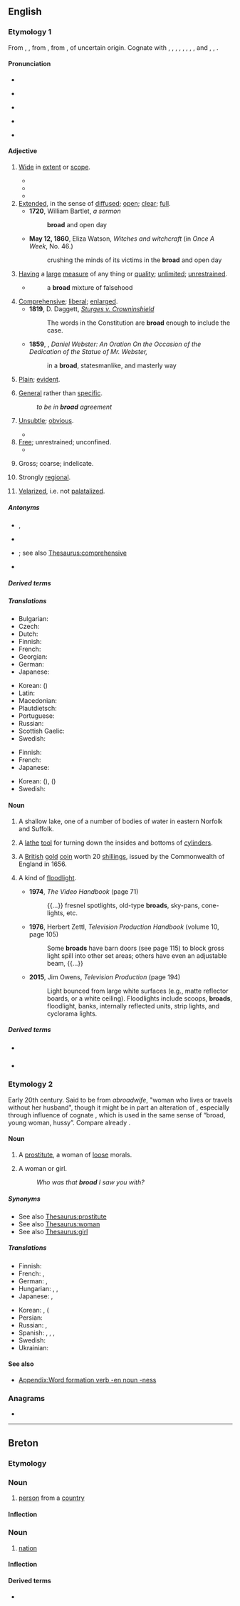 {{also|Broad.|B road}}
==English==
{{wikipedia|dab=broad}}

===Etymology 1===
From {{der|en|enm|brood}}, {{m|enm|brode}}, from {{der|en|ang|brād||broad, flat, open, extended, spacious, wide, ample, copious}}, from {{der|en|gem-pro|*braidaz||broad}}, of uncertain origin. Cognate with {{cog|sco|braid||broad}}, {{cog|fy|breed||broad}}, {{cog|stq|breed||broad}}, {{cog|nds|breed||broad}}, {{m|nds|breet}}, {{cog|nl|breed||broad}}, {{cog|de|breit||broad, wide}}, {{cog|da|-}}, {{cog|sv|-}} and {{cog|nb|bred||broad}}, {{cog|no|brei||broad}}, {{cog|is|breiður||broad, wide}}.

====Pronunciation====
* {{audio|en|en-us-broad.ogg|Audio (US)}}
* {{a|RP}} {{IPA|en|/bɹɔːd/}}
* {{a|GA}} {{IPA|en|/bɹɔd/}}
* {{a|cot-caught|Canada}} {{IPA|en|/bɹɑd/}}
* {{rhymes|en|ɔːd}}

====Adjective====
{{en-adj|er}}

# [[wide|Wide]] in [[extent]] or [[scope]].
#: {{ux|en|three feet '''broad'''}}
#: {{ux|en|the '''broad''' expanse of ocean}}
#* {{RQ:Churchill Celebrity|chapter=2|passage=Sunning himself on the board steps, I saw for the first time Mr. Farquhar Fenelon Cooke. He was dressed out in '''broad''' gaiters and bright tweeds, like an English tourist, and his face might have belonged to Dagon, idol of the Philistines.}}
#* {{quote-journal|en|date=April 19, 2012|author=Josh Halliday| work=the Guardian| title=[http://www.guardian.co.uk/technology/2012/apr/19/free-speech-haven-lawless-cesspool Free speech haven or lawless cesspool – can the internet be civilised?]| passage=Julia Farrington, head of arts at Index on Censorship, argues that extra powers to ban violent videos online will "end up too '''broad''' and open to misapplication, which would damage freedom of expression".}}
#* {{quote-journal|en|date=2013-06-28|author={{w|Joris Luyendijk}}| volume=189| issue=3| page=21| magazine={{w|The Guardian Weekly}}| title=[http://www.guardian.co.uk/commentisfree/joris-luyendijk-banking-blog/2013/jun/19/banking-britain-beyond-control Our banks are out of control]| passage=Seeing the British establishment struggle with the financial sector is like watching an alcoholic&nbsp;[&hellip;].&nbsp; Until 2008 there was denial over what finance had become.&nbsp;[&hellip;]&nbsp; But the scandals kept coming, and so we entered stage three – what therapists call "bargaining". A '''broad''' section of the political class now recognises the need for change but remains unable to see the necessity of a fundamental overhaul. Instead it offers fixes and patches.}}
# [[extended|Extended]], in the sense of [[diffused]]; [[open]]; [[clear]]; [[full]].
#* '''1720''', William Bartlet, ''a sermon''
#*: '''broad''' and open day
#* '''May 12, 1860''', Eliza Watson, ''Witches and witchcraft'' (in ''Once A Week'', No. 46.)
#*:crushing the minds of its victims in the '''broad''' and open day
# [[having|Having]] a [[large]] [[measure]] of any thing or [[quality]]; [[unlimited]]; [[unrestrained]].
#* {{RQ:Locke Education|140}}
#*: a '''broad''' mixture of falsehood
# [[comprehensive|Comprehensive]]; [[liberal]]; [[enlarged]].
#* '''1819''', D. Daggett, ''[[s:Sturges v. Crowninshield/Opinion of the Court|Sturges v. Crowninshield]]''
#*: The words in the Constitution are '''broad''' enough to include the case.
#* '''1859''', {{w|Edward Everett}}, ''Daniel Webster: An Oration On the Occasion of the Dedication of the Statue of Mr. Webster,''
#*: in a '''broad''', statesmanlike, and masterly way
# [[plain|Plain]]; [[evident]].
#: {{ux|en|a '''broad''' hint}}
# [[general|General]] rather than [[specific]].
#: ''to be in '''broad''' agreement''
# {{lb|en|writing}} [[unsubtle|Unsubtle]]; [[obvious]].
#* {{quote-av|en|actor={{w|Thandie Newton}} and {{w|Simon Quarterman}}| role={{w|Maeve Millay}} and {{w|Lee Sizemore}}| title={{w|Westworld (TV series)| Westworld}}| date=2018-4-22| season=2|number=1|episode={{w|Journey into Night}}| network={{w|HBO}}| time=39:17| passage=Lee: I wrote that line for you. Maeve: A bit '''broad''', if you ask me.}}
# [[free|Free]]; unrestrained; unconfined.
#* {{RQ:Shakespeare Macbeth|III|iv|passage=as '''broad''' and general as the casing air}}
# {{lb|en|dated}} Gross; coarse; indelicate.
#: {{ux|en|a '''broad''' compliment; a '''broad''' joke; '''broad''' humour}}
# {{lb|en|of an accent}} Strongly [[regional]].
#: {{ux|en|She still has a '''broad''' Scottish accent, despite moving to California 20 years ago.}}
# {{lb|en|Gaelic languages}} [[velarize|Velarized]], i.e. not [[palatalize]]d.

=====Antonyms=====
* {{sense|wide—regarding occupied space, width of an object}} {{l|en|thin}}, {{l|en|narrow}}
* {{sense|wide—regarding body width}} {{l|en|skinny}}
* {{sense|comprehensive}} {{l|en|all-encompassing}}; see also [[Thesaurus:comprehensive]]
* {{sense|not palatalized}} {{l|en|slender}}

=====Derived terms=====
{{der3|en|title=Terms derived from ''broad'' (adjective)
|breadth|broadband|broaden|broad across the beam|Broadclyst|Broad Green|broad in the beam|broadness|broadscale|broad-shouldered|broad strokes|broadsword|broad church|broadcloth}}

=====Translations=====
{{trans-see|wide}}

{{trans-top|having a specified width}}
* Bulgarian: {{t+|bg|широк}}
* Czech: {{t+|cs|široký|m}}
* Dutch: {{t+|nl|breed}}
* Finnish: {{t+|fi|leveä}}
* French: {{t+|fr|large}}
* Georgian: {{t|ka|ვრცელი|sc=Geor}}
* German: {{t+|de|breit}}
* Japanese: {{t|ja|[[幅]][[が]]…[[ある]]|tr=[[はば]][[が]]…[[ある]], haba ga … aru}}
{{trans-mid}}
* Korean: {{t|ko|[[폭]][[-이]]…[[이다|인]]}} ({{t+|ko|幅|alt=幅이|tr=-}})
* Latin: {{t+|la|latus|m}}
* Macedonian: {{t|mk|широк|m}}
* Plautdietsch: {{t|pdt|breet}}
* Portuguese: {{t+|pt|largo}}
* Russian: {{t|ru|в ширину́}}
* Scottish Gaelic: {{t|gd|a leud}}
* Swedish: {{t+|sv|bred}}
{{trans-bottom}}

{{trans-top|strongly regional}}
* Finnish: {{t+|fi|leveä}}
* French: {{t+|fr|fort}}
* Japanese: {{t|ja|[[訛り]][[丸出し|丸出しの]]|tr=[[なまり]][[まるだし|まるだしの]], namari marudashi no}}
{{trans-mid}}
* Korean: {{t+|ko|강하다|alt=강한}} ({{t|ko|強하다|alt=強한|tr=-}}), {{t|ko|노골적|alt=노골적인}} ({{t+|ko|露骨的|alt=露骨的인|tr=-}})
* Swedish: {{t+|sv|bred}}
{{trans-bottom}}

====Noun====
{{en-noun}}

# {{lb|en|UK}} A shallow lake, one of a number of bodies of water in eastern Norfolk and Suffolk.
# A [[lathe]] [[tool]] for turning down the insides and bottoms of [[cylinder]]s.
#: {{rfquotek|en|Knight}}
# {{lb|en|UK|historical}} A [[British]] [[gold]] [[coin]] worth 20 [[shilling]]s, issued by the Commonwealth of England in 1656.
# {{lb|en|film|television}} A kind of [[floodlight]].
#* '''1974''', ''The Video Handbook'' (page 71)
#*: {{...}} fresnel spotlights, old-type '''broads''', sky-pans, cone-lights, etc.
#* '''1976''', Herbert Zettl, ''Television Production Handbook'' (volume 10, page 105)
#*: Some '''broads''' have barn doors (see page 115) to block gross light spill into other set areas; others have even an adjustable beam, {{...}}
#* '''2015''', Jim Owens, ''Television Production'' (page 194)
#*: Light bounced from large white surfaces (e.g., matte reflector boards, or a white ceiling). Floodlights include scoops, '''broads''', floodlight, banks, internally reflected units, strip lights, and cyclorama lights.

=====Derived terms=====
* {{l|en|Broadland}} {{q|sense 1}}
* {{l|en|Oulton Broad}} {{q|sense 1}}

===Etymology 2===
Early 20th century. Said to be from ''abroadwife'', "woman who lives or travels without her husband", though it might be in part an alteration of {{m|en|bride}}, especially through influence of cognate {{der|en|de|Braut}}, which is used in the same sense of “broad, young woman, hussy”. Compare already {{cog|gmh|brūt|t=concubine}}.

====Noun====
{{en-noun}}

# {{lb|en|dated}} A [[prostitute]], a woman of [[loose]] morals.
# {{senseid|en|female}}{{lb|en|US|colloquial|slang|sometimes|dated|pejorative}} A woman or girl.
#: ''Who was that '''broad''' I saw you with?''

=====Synonyms=====
* See also [[Thesaurus:prostitute]]
* See also [[Thesaurus:woman]]
* See also [[Thesaurus:girl]]

=====Translations=====
{{trans-see|whore}}

{{trans-top|colloquial term for a woman or girl}}
* Finnish: {{t+|fi|lyyli}}
* French: {{t+|fr|gonzesse|f}}, {{t+|fr|meuf|f}}
* German: {{t+|de|Weib|n}}, {{t+|de|Braut|f}}
* Hungarian: {{t+|hu|csaj}}, {{t+|hu|nőszemély}}, {{t+|hu|spiné}}
* Japanese: {{t+|ja|女|tr=[[おんな]], onna|sc=Jpan}}, {{t+|ja|助|tr=[[すけ]], suke|sc=Jpan}}
{{trans-mid}}
* Korean: {{t+|ko|계집애}}, {{t+|ko|여자}} ({{t+|ko|女子|tr=-}}
* Persian: {{t+|fa|دختر|tr=doxtar}}
* Russian: {{t+|ru|де́вка|f}}, {{t+|ru|ба́ба|f}}
* Spanish: {{t+|es|pava|f}} {{qualifier|Spain}}, {{t+|es|piba}} {{qualifier|Argentina|Uruguay}}, {{t+|es|jermu|f}} {{qualifier|slang, backslang of [[mujer]]}}, {{t+|es|gachí}}
* Swedish: {{t+|sv|tjej|c}}
* Ukrainian: {{t|uk|ді́вка}}
{{trans-bottom}}

====See also====
* [[Appendix:Word formation verb -en noun -ness]]

===Anagrams===
* {{anagrams|en|a=abdor|Bardo|Board|Borda|Broda|Dobra|abord|adorb|bardo|board|dobra}}

----

==Breton==

===Etymology===
{{rfe|br}}

===Noun===
{{br-noun|m|p=broiz}}

# [[person]] from a [[country]]

====Inflection====
{{br-noun-mutation
|b
|road
|roiz
|g=m
}}

===Noun===
{{br-noun|f|p=r}}

# [[nation]]

====Inflection====
{{br-noun-mutation
|b
|road
|roadoù
|g=f
}}

====Derived terms====
* {{l|br|broadel}}